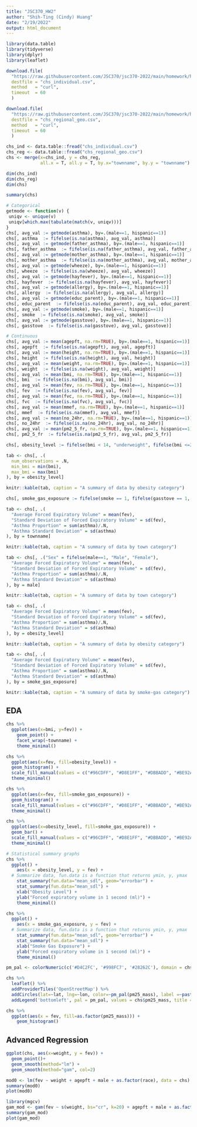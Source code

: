 ```yaml
---
title: "JSC370_HW2"
author: "Shih-Ting (Cindy) Huang"
date: "2/19/2022"
output: html_document
---
```

```r
library(data.table)
library(tidyverse)
library(dplyr)
library(leaflet)
```

```r
download.file(
  "https://raw.githubusercontent.com/JSC370/jsc370-2022/main/homework/hw2/chs_individual.csv",
  destfile = "chs_individual.csv",
  method   = "curl",
  timeout  = 60
  )

download.file(
  "https://raw.githubusercontent.com/JSC370/jsc370-2022/main/homework/hw2/chs_regional_geo.csv",
  destfile = "chs_regional_geo.csv",
  method   = "curl",
  timeout  = 60
  )

chs_ind <- data.table::fread("chs_individual.csv")
chs_reg <- data.table::fread("chs_regional_geo.csv")
chs <- merge(x=chs_ind, y = chs_reg, 
             all.x = T, all.y = T, by.x="townname", by.y = "townname")
```

```r
dim(chs_ind)
dim(chs_reg)
dim(chs)
```

```r
summary(chs)
```
```r
# Categorical
getmode <- function(v) {
 uniqv <- unique(v)
 uniqv[which.max(tabulate(match(v, uniqv)))]
}
chs[, avg_val := getmode(asthma), by=.(male==1, hispanic==1)]
chs[, asthma  := fifelse(is.na(asthma), avg_val, asthma)]
chs[, avg_val := getmode(father_asthma), by=.(male==1, hispanic==1)]
chs[, father_asthma  := fifelse(is.na(father_asthma), avg_val, father_asthma)]
chs[, avg_val := getmode(mother_asthma), by=.(male==1, hispanic==1)]
chs[, mother_asthma  := fifelse(is.na(mother_asthma), avg_val, mother_asthma)]
chs[, avg_val := getmode(wheeze), by=.(male==1, hispanic==1)]
chs[, wheeze  := fifelse(is.na(wheeze), avg_val, wheeze)]
chs[, avg_val := getmode(hayfever), by=.(male==1, hispanic==1)]
chs[, hayfever  := fifelse(is.na(hayfever), avg_val, hayfever)]
chs[, avg_val := getmode(allergy), by=.(male==1, hispanic==1)]
chs[, allergy  := fifelse(is.na(allergy), avg_val, allergy)]
chs[, avg_val := getmode(educ_parent), by=.(male==1, hispanic==1)]
chs[, educ_parent  := fifelse(is.na(educ_parent), avg_val, educ_parent)]
chs[, avg_val := getmode(smoke), by=.(male==1, hispanic==1)]
chs[, smoke  := fifelse(is.na(smoke), avg_val, smoke)]
chs[, avg_val := getmode(gasstove), by=.(male==1, hispanic==1)]
chs[, gasstove  := fifelse(is.na(gasstove), avg_val, gasstove)]

# Continuous
chs[, avg_val := mean(agepft, na.rm=TRUE), by=.(male==1, hispanic==1)]
chs[, agepft  := fifelse(is.na(agepft), avg_val, agepft)]
chs[, avg_val := mean(height, na.rm=TRUE), by=.(male==1, hispanic==1)]
chs[, height  := fifelse(is.na(height), avg_val, height)]
chs[, avg_val := mean(weight, na.rm=TRUE), by=.(male==1, hispanic==1)]
chs[, weight  := fifelse(is.na(weight), avg_val, weight)]
chs[, avg_val := mean(bmi, na.rm=TRUE), by=.(male==1, hispanic==1)]
chs[, bmi  := fifelse(is.na(bmi), avg_val, bmi)]
chs[, avg_val := mean(fev, na.rm=TRUE), by=.(male==1, hispanic==1)]
chs[, fev  := fifelse(is.na(fev), avg_val, fev)]
chs[, avg_val := mean(fvc, na.rm=TRUE), by=.(male==1, hispanic==1)]
chs[, fvc  := fifelse(is.na(fvc), avg_val, fvc)]
chs[, avg_val := mean(mmef, na.rm=TRUE), by=.(male==1, hispanic==1)]
chs[, mmef  := fifelse(is.na(mmef), avg_val, mmef)]
chs[, avg_val := mean(no_24hr, na.rm=TRUE), by=.(male==1, hispanic==1)]
chs[, no_24hr  := fifelse(is.na(no_24hr), avg_val, no_24hr)]
chs[, avg_val := mean(pm2_5_fr, na.rm=TRUE), by=.(male==1, hispanic==1)]
chs[, pm2_5_fr  := fifelse(is.na(pm2_5_fr), avg_val, pm2_5_fr)]
```

```r
chs[, obesity_level := fifelse(bmi < 14, "underweight", fifelse(bmi <=22, "normal", fifelse(bmi<=24, "overweight", "obese")))]
```

```r
tab <- chs[, .(
  num_observations = .N,
  min_bmi = min(bmi),
  max_bmi = max(bmi)
), by = obesity_level]

knitr::kable(tab, caption = "A summary of data by obesity category")
```


```r
chs[, smoke_gas_exposure := fifelse(smoke == 1, fifelse(gasstove == 1, "Both", "Second-hand Smoke"),fifelse(gasstove==1, "Gas", "Neither"))]
```


```r
tab <- chs[, .(
  "Average Forced Expiratory Volume" = mean(fev),
  "Standard Deviation of Forced Expiratory Volume" = sd(fev),
  "Asthma Proportion" = sum(asthma)/.N,
  "Asthma Standard Deviation" = sd(asthma)
), by = townname]

knitr::kable(tab, caption = "A summary of data by town category")
```


```r
tab <- chs[, .("Sex" = fifelse(male==1, "Male", "Female"),
  "Average Forced Expiratory Volume" = mean(fev),
  "Standard Deviation of Forced Expiratory Volume" = sd(fev),
  "Asthma Proportion" = sum(asthma)/.N,
  "Asthma Standard Deviation" = sd(asthma)
), by = male]

knitr::kable(tab, caption = "A summary of data by town category")

```
```r
tab <- chs[, .(
  "Average Forced Expiratory Volume" = mean(fev),
  "Standard Deviation of Forced Expiratory Volume" = sd(fev),
  "Asthma Proportion" = sum(asthma)/.N,
  "Asthma Standard Deviation" = sd(asthma)
), by = obesity_level]

knitr::kable(tab, caption = "A summary of data by obesity category")
```

```r
tab <- chs[, .(
  "Average Forced Expiratory Volume" = mean(fev),
  "Standard Deviation of Forced Expiratory Volume" = sd(fev),
  "Asthma Proportion" = sum(asthma)/.N,
  "Asthma Standard Deviation" = sd(asthma)
), by = smoke_gas_exposure]

knitr::kable(tab, caption = "A summary of data by smoke-gas category")
```

## EDA

```r
chs %>%
  ggplot(aes(x=bmi, y=fev)) +
    geom_point() +
    facet_wrap(~townname) +
    theme_minimal()
```

```r
chs %>%
  ggplot(aes(x=fev, fill=obesity_level)) +
  geom_histogram() +
  scale_fill_manual(values = c("#96CDFF", "#D8E1FF", "#DBBADD", "#BE92A2")) +
  theme_minimal()
```

```r
chs %>%
  ggplot(aes(x=fev, fill=smoke_gas_exposure)) +
  geom_histogram() +
  scale_fill_manual(values = c("#96CDFF", "#D8E1FF", "#DBBADD", "#BE92A2")) +
  theme_minimal()
```

```r
chs %>%
  ggplot(aes(x=obesity_level, fill=smoke_gas_exposure)) +
  geom_bar() +
  scale_fill_manual(values = c("#96CDFF", "#D8E1FF", "#DBBADD", "#BE92A2")) +
  theme_minimal()
```

```r
# Statistical summary graphs
chs %>%
  ggplot() +
    aes(x = obesity_level, y = fev) +
  # Summarize data, fun.data is a function that returns ymin, y, ymax
    stat_summary(fun.data="mean_sdl", geom="errorbar") +
    stat_summary(fun.data="mean_sdl") +
    xlab("Obesity Level") +
    ylab("Forced expiratory volume in 1 second (ml)") +
    theme_minimal()

chs %>%
  ggplot() +
    aes(x = smoke_gas_exposure, y = fev) +
  # Summarize data, fun.data is a function that returns ymin, y, ymax
    stat_summary(fun.data="mean_sdl", geom="errorbar") +
    stat_summary(fun.data="mean_sdl") + 
    xlab("Smoke Gas Exposure") +
    ylab("Forced expiratory volume in 1 second (ml)") +
    theme_minimal()
```

```r
pm_pal <- colorNumeric(c('#D4C2FC', '#998FC7', '#28262C'), domain = chs$pm25_mass[!is.na(chs$pm25_mass)], na.color = NA)

chs %>%
  leaflet() %>%
  addProviderTiles('OpenStreetMap') %>%
  addCircles(lat=~lat, lng=~lon, color=~pm_pal(pm25_mass), label =~paste(round(pm25_mass,2), 'PM2.5 mass'), opacity = 1, fillOpacity=1, radius=~pm25_mass*300) %>%
  addLegend('bottomleft', pal = pm_pal, values = chs$pm25_mass, title = "PM 2.5 mass", opacity=1, na.label=NULL)
```

```r
chs %>%
  ggplot(aes(x = fev, fill=as.factor(pm25_mass))) +
    geom_histogram()
```

## Advanced Regression
```r
ggplot(chs, aes(x=weight, y = fev)) + 
  geom_point()+
  geom_smooth(method="lm") +
  geom_smooth(method="gam", col=2)
```

```r
mod0 <- lm(fev ~ weight + agepft + male + as.factor(race), data = chs)
summary(mod0)
plot(mod0)
```

```r
library(mgcv)
gam_mod <- gam(fev ~ s(weight, bs="cr", k=20) + agepft + male + as.factor(race), data=chs)
summary(gam_mod)
plot(gam_mod)
```




















